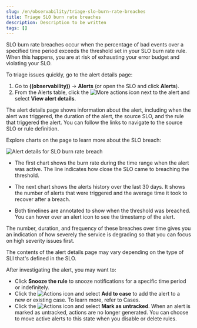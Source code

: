 ```yaml
---
slug: /en/observability/triage-slo-burn-rate-breaches
title: Triage SLO burn rate breaches
description: Description to be written
tags: []
---
```


<div id="triage-slo-burn-rate-breaches"></div>

SLO burn rate breaches occur when the percentage of bad events over a specified time period exceeds the threshold set in your <DocLink slug="/en/observability/slo-burn-rate-alert">SLO burn rate rule</DocLink>.
When this happens, you are at risk of exhausting your error budget and violating your SLO.

To triage issues quickly, go to the alert details page:

1. Go to **((observability))** → **Alerts** (or open the SLO and click **Alerts**).
1. From the Alerts table, click the ![More actions](images/icons/boxesHorizontal.svg) icon next to the alert and select **View alert details**.

The alert details page shows information about the alert, including when the alert was triggered,
the duration of the alert, the source SLO, and the rule that triggered the alert.
You can follow the links to navigate to the source SLO or rule definition.

Explore charts on the page to learn more about the SLO breach:

![Alert details for SLO burn rate breach](images/slo-burn-rate-breach.png)

* The first chart shows the burn rate during the time range when the alert was active.
    The line indicates how close the SLO came to breaching the threshold.

* The next chart shows the alerts history over the last 30 days.
    It shows the number of alerts that were triggered and the average time it took to recover after a breach.

* Both timelines are annotated to show when the threshold was breached.
    You can hover over an alert icon to see the timestamp of the alert.

The number, duration, and frequency of these breaches over time gives you an indication of how severely the service is degrading so that you can focus on high severity issues first.

<DocCallOut title="Note">
The contents of the alert details page may vary depending on the type of SLI that's defined in the SLO.
</DocCallOut>

After investigating the alert, you may want to:

* Click **Snooze the rule** to snooze notifications for a specific time period or indefinitely.
* Click the ![Actions](images/icons/boxesVertical.svg) icon and select **Add to case** to add the alert to a new or existing case. To learn more, refer to <DocLink slug="/en/observability/create-cases">Cases</DocLink>.
* Click the ![Actions](images/icons/boxesVertical.svg) icon and select **Mark as untracked**.
    When an alert is marked as untracked, actions are no longer generated.
    You can choose to move active alerts to this state when you disable or delete rules.

